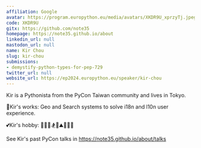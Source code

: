 ```yaml
---
affiliation: Google
avatar: https://program.europython.eu/media/avatars/XKDR9U_xprzyTj.jpeg
code: XKDR9U
gitx: https://github.com/note35
homepage: https://note35.github.io/about
linkedin_url: null
mastodon_url: null
name: Kir Chou
slug: kir-chou
submissions:
- demystify-python-types-for-pep-729
twitter_url: null
website_url: https://ep2024.europython.eu/speaker/kir-chou
---
```


Kir is a Pythonista from the PyCon Taiwan community and lives in Tokyo.

💼Kir's works: Geo and Search systems to solve i18n and l10n user experience.

💕Kir's hobby: 🍷🍶🍺🏂🧗⛰️🧑‍🌾🏃

See Kir's past PyCon talks in https://note35.github.io/about/talks
